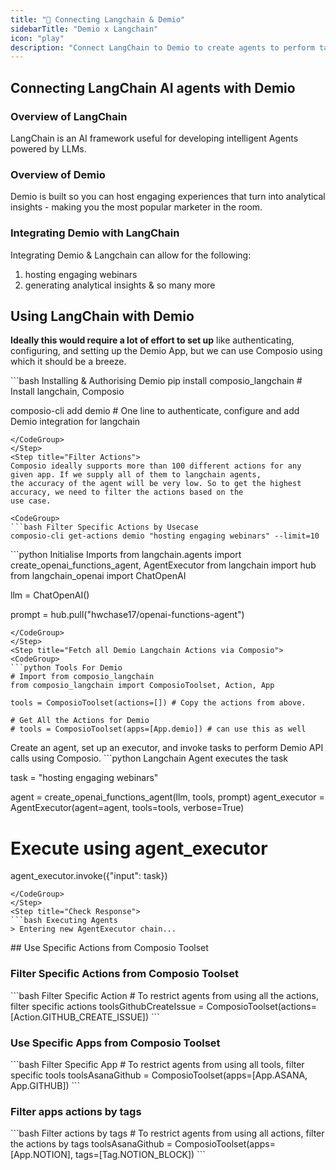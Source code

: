 ```yaml
---
title: "🚀 Connecting Langchain & Demio"
sidebarTitle: "Demio x Langchain"
icon: "play"
description: "Connect LangChain to Demio to create agents to perform tasks using natural language"
---
```


## Connecting LangChain AI agents with Demio

### Overview of LangChain

LangChain is an AI framework useful for developing intelligent Agents powered by LLMs.

### Overview of Demio

Demio is built so you can host engaging experiences that turn into analytical insights - making you the most popular marketer in the room.

### Integrating Demio with LangChain

Integrating Demio & Langchain can allow for the following:

1. hosting engaging webinars
2. generating analytical insights
& so many more

## Using LangChain with Demio

<Steps>
<Step title="Setting Up the Environment">

**Ideally this would require a lot of effort to set up** like authenticating, configuring, and setting up the Demio App, but we can use Composio using which it should be a breeze.

<CodeGroup>
```bash Installing & Authorising Demio
pip install composio_langchain # Install langchain, Composio 

composio-cli add demio # One line to authenticate, configure and add Demio integration for langchain
```
</CodeGroup>
</Step>
<Step title="Filter Actions">
Composio ideally supports more than 100 different actions for any given app. If we supply all of them to langchain agents, 
the accuracy of the agent will be very low. So to get the highest accuracy, we need to filter the actions based on the 
use case.

<CodeGroup>
```bash Filter Specific Actions by Usecase
composio-cli get-actions demio "hosting engaging webinars" --limit=10
```
</CodeGroup>

</Step>
<Step title="Import Base Packages">

<CodeGroup>
```python Initialise Imports
from langchain.agents import create_openai_functions_agent, AgentExecutor
from langchain import hub
from langchain_openai import ChatOpenAI


llm = ChatOpenAI()

prompt = hub.pull("hwchase17/openai-functions-agent")
```
</CodeGroup>
</Step>
<Step title="Fetch all Demio Langchain Actions via Composio">
<CodeGroup>
```python Tools For Demio
# Import from composio_langchain
from composio_langchain import ComposioToolset, Action, App

tools = ComposioToolset(actions=[]) # Copy the actions from above. 

# Get All the Actions for Demio
# tools = ComposioToolset(apps=[App.demio]) # can use this as well
```
</CodeGroup>
</Step>
<Step title="Execute the Agent">
Create an agent, set up an executor, and invoke tasks to perform Demio API calls using Composio. 
<CodeGroup>
```python Langchain Agent executes the task

task = "hosting engaging webinars"

agent = create_openai_functions_agent(llm, tools, prompt)
agent_executor = AgentExecutor(agent=agent, tools=tools, verbose=True)

# Execute using agent_executor
agent_executor.invoke({"input": task})
```
</CodeGroup>
</Step>
<Step title="Check Response">
```bash Executing Agents
> Entering new AgentExecutor chain...
```
</Step>
</Steps>
## Use Specific Actions from Composio Toolset

### Filter Specific Actions from Composio Toolset

<CodeGroup>
```bash Filter Specific Action
# To restrict agents from using all the actions, filter specific actions
toolsGithubCreateIssue = ComposioToolset(actions=[Action.GITHUB_CREATE_ISSUE])
```
</CodeGroup>

### Use Specific Apps from Composio Toolset
<CodeGroup>
```bash Filter Specific App
# To restrict agents from using all tools, filter specific tools
toolsAsanaGithub = ComposioToolset(apps=[App.ASANA, App.GITHUB])
```
</CodeGroup>

### Filter apps actions by tags 
<CodeGroup>
```bash Filter actions by tags
# To restrict agents from using all actions, filter the actions by tags
toolsAsanaGithub = ComposioToolset(apps=[App.NOTION], tags=[Tag.NOTION_BLOCK])
```
</CodeGroup>

